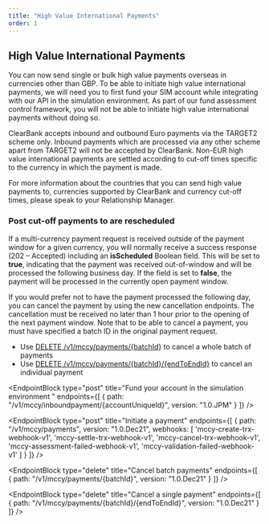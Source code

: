 ```yaml
---
title: "High Value International Payments"
order: 1
---
```



## High Value International Payments

You can now send single or bulk high value payments overseas in currencies other than GBP. To be able to initiate high value international payments, we will need you to first fund your SIM account  while integrating with our API in the simulation environment. As part of our fund assessment control framework, you will not be able to initiate high value international payments without doing so.

ClearBank accepts inbound and outbound Euro payments via the TARGET2 scheme only. Inbound payments which are processed via any other scheme apart from TARGET2 will not be accepted by ClearBank. Non-EUR high value international payments are settled according to cut-off times specific to the currency in which the payment is made.

For more information about the countries that you can send high value payments to, currencies supported by ClearBank and currency cut-off times, please speak to your Relationship Manager.

### Post cut-off payments to are rescheduled
If a multi-currency payment request is received outside of the payment window for a given currency, you will normally receive a success response (202 – Accepted) including an **isScheduled** Boolean field. This will be set to **true**, indicating that the payment was received out-of-window and will be processed the following business day. If the field is set to **false**, the payment will be processed in the currently open payment window.

If you would prefer not to have the payment processed the following day, you can cancel the payment by using the new cancellation endpoints. The cancellation must be received no later than 1 hour prior to the opening of the next payment window. Note that to be able to cancel a payment, you must have specified a batch ID in the original payment request.

* Use [DELETE /v1/mccy/payments/{batchId}](#cancel-batch-payments) to cancel a whole batch of payments
*	Use [DELETE /v1/mccy/payments/{batchId}/{endToEndId}](#cancel-a-single-payment) to cancel an individual payment

<EndpointBlock
  type="post"
  title="Fund your account in the simulation environment "
  endpoints={[
    {
      path: "/v1/mccy/inboundpayment/{accountUniqueId}",
      version: "1.0.JPM"
    }
  ]}
/>

<EndpointBlock
  type="post"
  title="Initiate a payment"
  endpoints={[
    {
      path: "/v1/mccy/payments",
      version: "1.0.Dec21",
      webhooks: [
        'mccy-create-trx-webhook-v1',
        'mccy-settle-trx-webhook-v1',
        'mccy-cancel-trx-webhook-v1',
        'mccy-assessment-failed-webhook-v1',
        'mccy-validation-failed-webhook-v1'
      ]
    }
  ]}
/>

<EndpointBlock
  type="delete"
  title="Cancel batch payments"
  endpoints={[
    {
      path: "/v1/mccy/payments/{batchId}",
      version: "1.0.Dec21"
    }
  ]}
/>

<EndpointBlock
  type="delete"
  title="Cancel a single payment"
  endpoints={[
    {
      path: "/v1/mccy/payments/{batchId}/{endToEndId}",
      version: "1.0.Dec21"
    }
  ]}
/>
